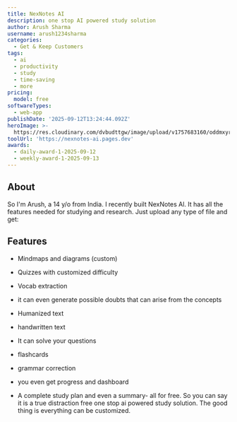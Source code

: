 ```yaml
---
title: NexNotes AI
description: one stop AI powered study solution
author: Arush Sharma
username: arush1234sharma
categories:
  - Get & Keep Customers
tags:
  - ai
  - productivity
  - study
  - time-saving
  - more
pricing:
  model: free
softwareTypes:
  - web-app
publishDate: '2025-09-12T13:24:44.092Z'
heroImage: >-
  https://res.cloudinary.com/dvbudttgw/image/upload/v1757683160/oddmxyrazeiky5huxemh.png
toolUrl: 'https://nexnotes-ai.pages.dev'
awards:
  - daily-award-1-2025-09-12
  - weekly-award-1-2025-09-13
---
```

 ## About
So I'm Arush, a 14 y/o from India. I recently built NexNotes Al. It has all the features needed for studying and research. Just upload any type of file and get:
## Features

- Mindmaps and diagrams (custom)

-  Quizzes with customized difficulty

-  Vocab extraction

-  it can even generate possible doubts that can arise from the concepts

- Humanized text

- handwritten text

- It can solve your questions

- flashcards

- grammar correction

-  you even get progress and dashboard

- A complete study plan and even a summary- all for free. So you can say it is a true distraction free one stop ai powered study solution. The good thing is everything can be customized.

